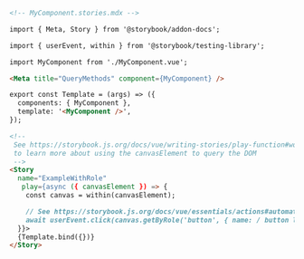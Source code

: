 ```md
<!-- MyComponent.stories.mdx -->

import { Meta, Story } from '@storybook/addon-docs';

import { userEvent, within } from '@storybook/testing-library';

import MyComponent from './MyComponent.vue';

<Meta title="QueryMethods" component={MyComponent} />

export const Template = (args) => ({
  components: { MyComponent },
  template: '<MyComponent />',
});

<!--  
 See https://storybook.js.org/docs/vue/writing-stories/play-function#working-with-the-canvas
 to learn more about using the canvasElement to query the DOM
 -->
<Story
  name="ExampleWithRole"
   play={async ({ canvasElement }) => {
    const canvas = within(canvasElement);

    // See https://storybook.js.org/docs/vue/essentials/actions#automatically-matching-args to learn how to setup logging in the Actions panel
    await userEvent.click(canvas.getByRole('button', { name: / button label/i }));
  }}>
  {Template.bind({})}
</Story>
```